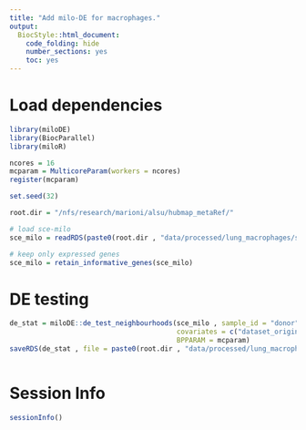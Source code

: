 ```yaml
---
title: "Add milo-DE for macrophages."
output:
  BiocStyle::html_document:
    code_folding: hide
    number_sections: yes
    toc: yes  
---
```

# Load dependencies

```r


library(miloDE)
library(BiocParallel)
library(miloR)

ncores = 16
mcparam = MulticoreParam(workers = ncores)
register(mcparam)

set.seed(32)

root.dir = "/nfs/research/marioni/alsu/hubmap_metaRef/"

# load sce-milo
sce_milo = readRDS(paste0(root.dir , "data/processed/lung_macrophages/sce_milo", ".Rds"))

# keep only expressed genes 
sce_milo = retain_informative_genes(sce_milo)


```

# DE testing


```r


de_stat = miloDE::de_test_neighbourhoods(sce_milo , sample_id = "donor" , design = ~dataset_origin + disease, 
                                         covariates = c("dataset_origin" , "disease"), output_type = "data.frame", min_n_cells_per_sample = 3, 
                                         BPPARAM = mcparam)
saveRDS(de_stat , file = paste0(root.dir , "data/processed/lung_macrophages/milo_de_stat", ".Rds"))



```



# Session Info

```r
sessionInfo()
```
